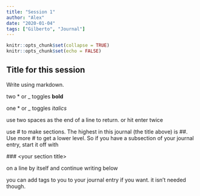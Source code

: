 ```yaml
---
title: "Session 1"
author: "Alex"
date: "2020-01-04"
tags: ["Gilberto", "Journal"]
---
```


```r
knitr::opts_chunk$set(collapse = TRUE)
knitr::opts_chunk$set(echo = FALSE)
```


## Title for this session

Write using markdown. 

two \* or _ toggles **bold**  

one \* or _ toggles *italics*

use two spaces as the end of a line to return. or hit enter twice

use \# to make sections. The highest in this journal (the title above) is \#\#. Use more \# to get a lower level. So if you have a subsection of your journal entry, start it off with 

\#\#\# \<your section title\>

on a line by itself and continue writing below

you can add tags to you to your journal entry if you want. it isn't needed though.
